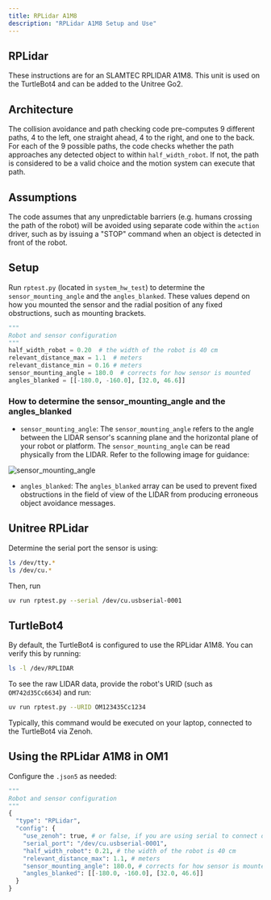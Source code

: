 ```yaml
---
title: RPLidar A1M8
description: "RPLidar A1M8 Setup and Use"
---
```


## RPLidar

These instructions are for an SLAMTEC RPLIDAR A1M8. This unit is used on the TurtleBot4 and can be added to the Unitree Go2. 

## Architecture 

The collision avoidance and path checking code pre-computes 9 different paths, 4 to the left, one straight ahead, 4 to the right, and one to the back. For each of the 9 possible paths, the code checks whether the path approaches any detected object to within `half_width_robot`. If not, the path is considered to be a valid choice and the motion system can execute that path. 

## Assumptions

The code assumes that any unpredictable barriers (e.g. humans crossing the path of the robot) will be avoided using separate code within the `action` driver, such as by issuing a "STOP" command when an object is detected in front of the robot.  

## Setup

Run `rptest.py` (located in `system_hw_test`) to determine the `sensor_mounting_angle` and the `angles_blanked`. These values depend on how you mounted the sensor and the radial position of any fixed obstructions, such as mounting brackets.

```py
"""
Robot and sensor configuration
"""
half_width_robot = 0.20  # the width of the robot is 40 cm
relevant_distance_max = 1.1  # meters
relevant_distance_min = 0.16 # meters
sensor_mounting_angle = 180.0  # corrects for how sensor is mounted
angles_blanked = [[-180.0, -160.0], [32.0, 46.6]] 
```

### How to determine the sensor_mounting_angle and the angles_blanked

- `sensor_mounting_angle`: The `sensor_mounting_angle` refers to the angle between the LIDAR sensor's scanning plane and the horizontal plane of your robot or platform. The `sensor_mounting_angle` can be read physically from the LIDAR. Refer to the following image for guidance:  

![sensor_mounting_angle](../assets/lidar_angle.png)  

- `angles_blanked`: The `angles_blanked` array can be used to prevent fixed obstructions in the field of view of the LIDAR from producing erroneous object avoidance messages.

## Unitree RPLidar

Determine the serial port the sensor is using:

```bash
ls /dev/tty.*  
ls /dev/cu.*  
```

Then, run

```bash
uv run rptest.py --serial /dev/cu.usbserial-0001
```

## TurtleBot4

By default, the TurtleBot4 is configured to use the RPLidar A1M8. You can verify this by running:

```bash
ls -l /dev/RPLIDAR
```

To see the raw LIDAR data, provide the robot's URID (such as `OM742d35Cc6634`) and run:

```bash
uv run rptest.py --URID OM123435Cc1234
```

Typically, this command would be executed on your laptop, connected to the TurtleBot4 via Zenoh.

## Using the RPLidar A1M8 in OM1

Configure the `.json5` as needed: 

```python
"""
Robot and sensor configuration
"""
{
  "type": "RPLidar",
  "config": {
    "use_zenoh": true, # or false, if you are using serial to connect directly to the LIDAR
    "serial_port": "/dev/cu.usbserial-0001",
    "half_width_robot": 0.21, # the width of the robot is 40 cm
    "relevant_distance_max": 1.1, # meters
    "sensor_mounting_angle": 180.0, # corrects for how sensor is mounted relative to robot
    "angles_blanked": [[-180.0, -160.0], [32.0, 46.6]]
  }
}
```
